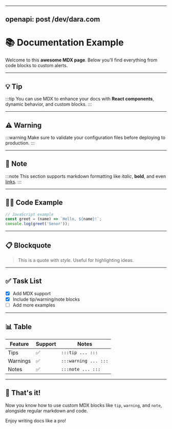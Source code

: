 ----
openapi: post /dev/dara.com
----

# 📚 Documentation Example

Welcome to this **awesome MDX page**. Below you’ll find everything from code blocks to custom alerts.

---

## 💡 Tip

:::tip
You can use MDX to enhance your docs with **React components**, dynamic behavior, and custom blocks.
:::

---

## ⚠️ Warning

:::warning
Make sure to validate your configuration files before deploying to production.
:::

---

## 📝 Note

:::note
This section supports markdown formatting like _italic_, **bold**, and even [links](https://example.com).
:::

---

## 🧑‍💻 Code Example

```js
// JavaScript example
const greet = (name) => `Hello, ${name}!`;
console.log(greet('Senor'));
```

---

## 📋 Blockquote

> This is a quote with *style*. Useful for highlighting ideas.

---

## ✅ Task List

- [x] Add MDX support
- [x] Include tip/warning/note blocks
- [ ] Add more examples

---

## 📊 Table

| Feature   | Support | Notes             |
|-----------|---------|-------------------|
| Tips      | ✅      | `:::tip ... :::`   |
| Warnings  | ✅      | `:::warning ... :::` |
| Notes     | ✅      | `:::note ... :::` |

---

## 🏁 That's it!

Now you know how to use custom MDX blocks like `tip`, `warning`, and `note`, alongside regular markdown and code.

Enjoy writing docs like a pro!
